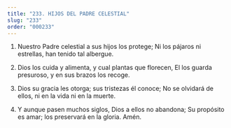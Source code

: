 ```yaml
---
title: "233. HIJOS DEL PADRE CELESTIAL"
slug: "233"
order: "000233"
---
```


1. Nuestro Padre celestial a sus hijos los protege; Ni los pájaros ni estrellas, han tenido tal albergue.

2. Dios los cuida y alimenta, y cual plantas que florecen,
El los guarda presuroso, y en sus brazos los recoge.

3. Dios su gracia les otorga; sus tristezas él conoce;
No se olvidará de ellos, ni en la vida ni en la muerte.

4. Y aunque pasen muchos siglos, Dios a ellos no abandona;
Su propósito es amar; los preservará en la gloria.
Amén.